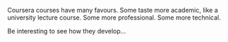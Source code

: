 Coursera courses have many favours. Some taste more academic, like a university lecture course. Some more
professional. Some more technical.

Be interesting to see how they develop...